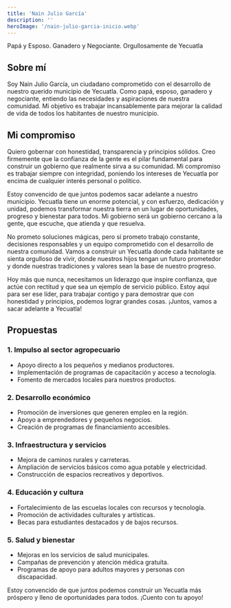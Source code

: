 ```yaml
---
title: 'Nain Julio García'
description: ''
heroImage: '/nain-julio-garcia-inicio.webp'
---
```

Papá y Esposo.
Ganadero y Negociante.
Orgullosamente de Yecuatla

## Sobre mí

Soy Nain Julio García, un ciudadano comprometido con el desarrollo de nuestro querido municipio de Yecuatla. Como papá, esposo, ganadero y negociante, entiendo las necesidades y aspiraciones de nuestra comunidad. Mi objetivo es trabajar incansablemente para mejorar la calidad de vida de todos los habitantes de nuestro municipio.
## Mi compromiso

Quiero gobernar con honestidad, transparencia y principios sólidos. Creo firmemente que la confianza de la gente es el pilar fundamental para construir un gobierno que realmente sirva a su comunidad. Mi compromiso es trabajar siempre con integridad, poniendo los intereses de Yecuatla por encima de cualquier interés personal o político.

Estoy convencido de que juntos podemos sacar adelante a nuestro municipio. Yecuatla tiene un enorme potencial, y con esfuerzo, dedicación y unidad, podemos transformar nuestra tierra en un lugar de oportunidades, progreso y bienestar para todos. Mi gobierno será un gobierno cercano a la gente, que escuche, que atienda y que resuelva.

No prometo soluciones mágicas, pero sí prometo trabajo constante, decisiones responsables y un equipo comprometido con el desarrollo de nuestra comunidad. Vamos a construir un Yecuatla donde cada habitante se sienta orgulloso de vivir, donde nuestros hijos tengan un futuro prometedor y donde nuestras tradiciones y valores sean la base de nuestro progreso.

Hoy más que nunca, necesitamos un liderazgo que inspire confianza, que actúe con rectitud y que sea un ejemplo de servicio público. Estoy aquí para ser ese líder, para trabajar contigo y para demostrar que con honestidad y principios, podemos lograr grandes cosas. ¡Juntos, vamos a sacar adelante a Yecuatla!
## Propuestas

### 1. Impulso al sector agropecuario
- Apoyo directo a los pequeños y medianos productores.
- Implementación de programas de capacitación y acceso a tecnología.
- Fomento de mercados locales para nuestros productos.

### 2. Desarrollo económico
- Promoción de inversiones que generen empleo en la región.
- Apoyo a emprendedores y pequeños negocios.
- Creación de programas de financiamiento accesibles.

### 3. Infraestructura y servicios
- Mejora de caminos rurales y carreteras.
- Ampliación de servicios básicos como agua potable y electricidad.
- Construcción de espacios recreativos y deportivos.

### 4. Educación y cultura
- Fortalecimiento de las escuelas locales con recursos y tecnología.
- Promoción de actividades culturales y artísticas.
- Becas para estudiantes destacados y de bajos recursos.

### 5. Salud y bienestar
- Mejoras en los servicios de salud municipales.
- Campañas de prevención y atención médica gratuita.
- Programas de apoyo para adultos mayores y personas con discapacidad.

Estoy convencido de que juntos podemos construir un Yecuatla más próspero y lleno de oportunidades para todos. ¡Cuento con tu apoyo!